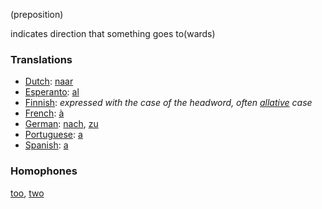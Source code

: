 (preposition)

indicates direction that something goes to(wards)

===Translations===

*[[Dutch]]: [[naar]]
*[[Esperanto]]: [[al]]
*[[Finnish]]: ''expressed with the case of the headword, often [[allative]] case''
*[[French]]: [[à]]
*[[German]]: [[nach]], [[zu]]
*[[Portuguese]]: [[a]]
*[[Spanish]]: [[a]]

===Homophones===

[[too]], [[two]]
